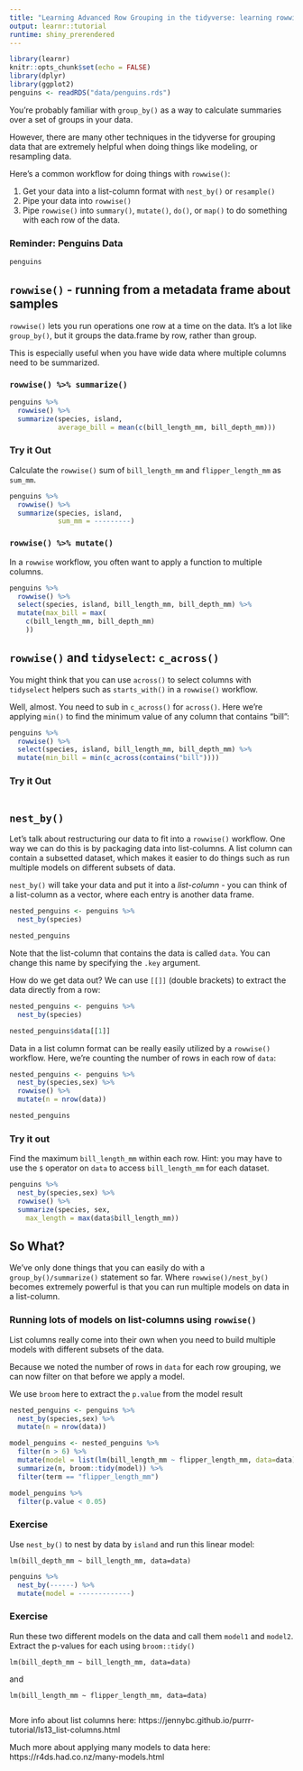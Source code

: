 ```yaml
---
title: "Learning Advanced Row Grouping in the tidyverse: learning rowwise() and nest-by()"
output: learnr::tutorial
runtime: shiny_prerendered
---
```


```r
library(learnr)
knitr::opts_chunk$set(echo = FALSE)
library(dplyr)
library(ggplot2)
penguins <- readRDS("data/penguins.rds")
```


You’re probably familiar with `group_by()` as a way to calculate summaries over a set of groups in your data. 

However, there are many other techniques in the tidyverse for grouping data that are extremely helpful when doing things like modeling, or resampling data. 

Here’s a common workflow for doing things with `rowwise()`:

1. Get your data into a list-column format with `nest_by()` or `resample()`
2. Pipe your data into `rowwise()`
3. Pipe `rowwise()` into `summary()`, `mutate()`, `do()`, or `map()` to do something with each row of the data.

### Reminder: Penguins Data


```r
penguins
```

## `rowwise()` - running from a metadata frame about samples

`rowwise()` lets you run operations one row at a time on the data. It’s a lot like `group_by()`, but it groups the data.frame by row, rather than group.

This is especially useful when you have wide data where multiple columns need to be summarized. 

### `rowwise() %>% summarize()`

```r
penguins %>%
  rowwise() %>%
  summarize(species, island, 
            average_bill = mean(c(bill_length_mm, bill_depth_mm)))
```

### Try it Out

Calculate the `rowwise()` sum of `bill_length_mm` and `flipper_length_mm` as `sum_mm`. 

```r
penguins %>%
  rowwise() %>%
  summarize(species, island,
            sum_mm = ---------)
```

### `rowwise() %>% mutate()`

In a `rowwise` workflow, you often want to apply a function to multiple columns. 

```r
penguins %>%
  rowwise() %>%
  select(species, island, bill_length_mm, bill_depth_mm) %>%
  mutate(max_bill = max(
    c(bill_length_mm, bill_depth_mm)
    ))

```




## `rowwise()` and `tidyselect`: `c_across()`

You might think that you can use `across()` to select columns with `tidyselect` helpers such as `starts_with()` in a `rowwise()` workflow. 

Well, almost. You need to sub in `c_across()` for `across()`. Here we're applying `min()` to find the minimum value of any column that contains "bill":

```r
penguins %>%
  rowwise() %>%
  select(species, island, bill_length_mm, bill_depth_mm) %>%
  mutate(min_bill = min(c_across(contains("bill"))))
```


### Try it Out

```r

```


## `nest_by()` 

Let's talk about restructuring our data to fit into a `rowwise()` workflow. One way we can do this is by packaging data into list-columns. A list column can contain a subsetted dataset, which makes it easier to do things such as run multiple models on different subsets of data.

`nest_by()` will take your data and put it into a *list-column* - you can think of a list-column as a vector, where each entry is another data frame.

```r
nested_penguins <- penguins %>%
  nest_by(species)

nested_penguins
```

Note that the list-column that contains the data is called `data`. You can change this name by specifying the `.key` argument. 

How do we get data out? We can use `[[]]` (double brackets) to extract the data directly from a row:

```r
nested_penguins <- penguins %>%
  nest_by(species)

nested_penguins$data[[1]]
```

Data in a list column format can be really easily utilized by a `rowwise()` workflow. Here, we're counting the number of rows in each row of `data`:

```r
nested_penguins <- penguins %>%
  nest_by(species,sex) %>%
  rowwise() %>%
  mutate(n = nrow(data))

nested_penguins
```

### Try it out

Find the maximum `bill_length_mm` within each row. Hint: you may have to use the `$` operator on `data` to access `bill_length_mm` for each dataset. 

```r
penguins %>%
  nest_by(species,sex) %>%
  rowwise() %>%
  summarize(species, sex,
    max_length = max(data$bill_length_mm))

```

## So What?

We've only done things that you can easily do with a `group_by()/summarize()` statement so far. Where `rowwise()/nest_by()` becomes extremely powerful is that you can run multiple models on data in a list-column.

### Running lots of models on list-columns using `rowwise()`

List columns really come into their own when you need to build multiple models with different subsets of the data. 

Because we noted the number of rows in `data` for each row grouping, we can now filter on that before we apply a model. 

We use `broom` here to extract the `p.value` from the model result

```r
nested_penguins <- penguins %>%
  nest_by(species,sex) %>%
  mutate(n = nrow(data))

model_penguins <- nested_penguins %>%
  filter(n > 6) %>%
  mutate(model = list(lm(bill_length_mm ~ flipper_length_mm, data=data))) %>%
  summarize(n, broom::tidy(model)) %>%
  filter(term == "flipper_length_mm")

model_penguins %>%
  filter(p.value < 0.05)
```

### Exercise

Use `nest_by()` to nest by data by `island` and run this linear model:

```
lm(bill_depth_mm ~ bill_length_mm, data=data)
```

```r
penguins %>%
  nest_by(------) %>%
  mutate(model = -------------)
```


### Exercise

Run these two different models on the data and call them `model1` and `model2`. Extract the p-values for each using `broom::tidy()`

```
lm(bill_depth_mm ~ bill_length_mm, data=data)
```

and

```
lm(bill_length_mm ~ flipper_length_mm, data=data)
```

```r

```


More info about list columns here: https://jennybc.github.io/purrr-tutorial/ls13_list-columns.html

Much more about applying many models to data here: https://r4ds.had.co.nz/many-models.html
